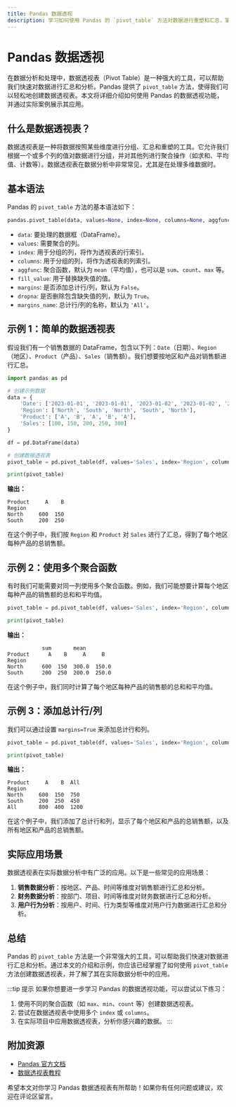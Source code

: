 ```yaml
---
title: Pandas 数据透视
description: 学习如何使用 Pandas 的 `pivot_table` 方法对数据进行重塑和汇总，掌握数据透视表的基本概念和应用场景。
---
```


# Pandas 数据透视

在数据分析和处理中，数据透视表（Pivot Table）是一种强大的工具，可以帮助我们快速对数据进行汇总和分析。Pandas 提供了 `pivot_table` 方法，使得我们可以轻松地创建数据透视表。本文将详细介绍如何使用 Pandas 的数据透视功能，并通过实际案例展示其应用。

## 什么是数据透视表？

数据透视表是一种将数据按照某些维度进行分组、汇总和重塑的工具。它允许我们根据一个或多个列的值对数据进行分组，并对其他列进行聚合操作（如求和、平均值、计数等）。数据透视表在数据分析中非常常见，尤其是在处理多维数据时。

## 基本语法

Pandas 的 `pivot_table` 方法的基本语法如下：

```python
pandas.pivot_table(data, values=None, index=None, columns=None, aggfunc='mean', fill_value=None, margins=False, dropna=True, margins_name='All')
```

- `data`: 要处理的数据框（DataFrame）。
- `values`: 需要聚合的列。
- `index`: 用于分组的列，将作为透视表的行索引。
- `columns`: 用于分组的列，将作为透视表的列索引。
- `aggfunc`: 聚合函数，默认为 `mean`（平均值），也可以是 `sum`、`count`、`max` 等。
- `fill_value`: 用于替换缺失值的值。
- `margins`: 是否添加总计行/列，默认为 `False`。
- `dropna`: 是否删除包含缺失值的列，默认为 `True`。
- `margins_name`: 总计行/列的名称，默认为 `'All'`。

## 示例 1：简单的数据透视表

假设我们有一个销售数据的 DataFrame，包含以下列：`Date`（日期）、`Region`（地区）、`Product`（产品）、`Sales`（销售额）。我们想要按地区和产品对销售额进行汇总。

```python
import pandas as pd

# 创建示例数据
data = {
    'Date': ['2023-01-01', '2023-01-01', '2023-01-02', '2023-01-02', '2023-01-03'],
    'Region': ['North', 'South', 'North', 'South', 'North'],
    'Product': ['A', 'B', 'A', 'B', 'A'],
    'Sales': [100, 150, 200, 250, 300]
}

df = pd.DataFrame(data)

# 创建数据透视表
pivot_table = pd.pivot_table(df, values='Sales', index='Region', columns='Product', aggfunc='sum')

print(pivot_table)
```

**输出：**

```
Product     A    B
Region            
North     600  150
South     200  250
```

在这个例子中，我们按 `Region` 和 `Product` 对 `Sales` 进行了汇总，得到了每个地区每种产品的总销售额。

## 示例 2：使用多个聚合函数

有时我们可能需要对同一列使用多个聚合函数。例如，我们可能想要计算每个地区每种产品的销售额的总和和平均值。

```python
pivot_table = pd.pivot_table(df, values='Sales', index='Region', columns='Product', aggfunc=['sum', 'mean'])

print(pivot_table)
```

**输出：**

```
           sum       mean     
Product      A    B     A     B
Region                         
North      600  150  300.0  150.0
South      200  250  200.0  250.0
```

在这个例子中，我们同时计算了每个地区每种产品的销售额的总和和平均值。

## 示例 3：添加总计行/列

我们可以通过设置 `margins=True` 来添加总计行和列。

```python
pivot_table = pd.pivot_table(df, values='Sales', index='Region', columns='Product', aggfunc='sum', margins=True)

print(pivot_table)
```

**输出：**

```
Product     A    B  All
Region                 
North     600  150  750
South     200  250  450
All       800  400  1200
```

在这个例子中，我们添加了总计行和列，显示了每个地区和产品的总销售额，以及所有地区和产品的总销售额。

## 实际应用场景

数据透视表在实际数据分析中有广泛的应用。以下是一些常见的应用场景：

1. **销售数据分析**：按地区、产品、时间等维度对销售额进行汇总和分析。
2. **财务数据分析**：按部门、项目、时间等维度对财务数据进行汇总和分析。
3. **用户行为分析**：按用户、时间、行为类型等维度对用户行为数据进行汇总和分析。

## 总结

Pandas 的 `pivot_table` 方法是一个非常强大的工具，可以帮助我们快速对数据进行汇总和分析。通过本文的介绍和示例，你应该已经掌握了如何使用 `pivot_table` 方法创建数据透视表，并了解了其在实际数据分析中的应用。

:::tip 提示
如果你想要进一步学习 Pandas 的数据透视功能，可以尝试以下练习：
1. 使用不同的聚合函数（如 `max`、`min`、`count` 等）创建数据透视表。
2. 尝试在数据透视表中使用多个 `index` 或 `columns`。
3. 在实际项目中应用数据透视表，分析你感兴趣的数据。
:::

## 附加资源

- [Pandas 官方文档](https://pandas.pydata.org/pandas-docs/stable/reference/api/pandas.pivot_table.html)
- [数据透视表教程](https://www.datacamp.com/community/tutorials/pandas-pivot-table)

希望本文对你学习 Pandas 数据透视表有所帮助！如果你有任何问题或建议，欢迎在评论区留言。